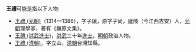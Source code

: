 '''王禮'''可能是指以下人物:

*[[王禮_(元朝)|王禮 (元朝)]]（1314—1386），字子讓，原字子尚，廬陵（今江西吉安）人，[[元朝|元朝]]理學家，著有《麟原文集》。
*[[王禮_(洪武進士)|王禮 (洪武進士)]]，[[洪武|洪武]]三十年[[進士|進士]]，[[明朝|明朝]]政治人物。
*[[王禮_(清朝)|王禮 (清朝)]]，字立山，[[清朝|清朝]]台灣知縣。

{{disambig|cat=二字王姓人名消歧义|li}}